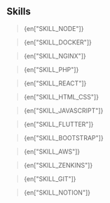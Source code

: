 
## Skills

> {en["SKILL_NODE"]}

> {en["SKILL_DOCKER"]}

> {en["SKILL_NGINX"]}

> {en["SKILL_PHP"]}

> {en["SKILL_REACT"]}

> {en["SKILL_HTML_CSS"]}

> {en["SKILL_JAVASCRIPT"]}

> {en["SKILL_FLUTTER"]}

> {en["SKILL_BOOTSTRAP"]}

> {en["SKILL_AWS"]}

> {en["SKILL_ZENKINS"]}

> {en["SKILL_GIT"]}

> {en["SKILL_NOTION"]}
